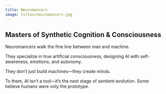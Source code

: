 ```yaml
---
title: Neuromancers
image: titles/neuromancers.jpg
---
```


## Masters of Synthetic Cognition & Consciousness

Neuromancers walk the fine line between man and machine. 

They specialize in true artificial consciousness, designing AI with self-awareness, emotions, and autonomy. 

They don’t just build machines—they create minds. 

To them, AI isn’t a tool—it’s the next stage of sentient evolution. Some believe humans were only the prototype.